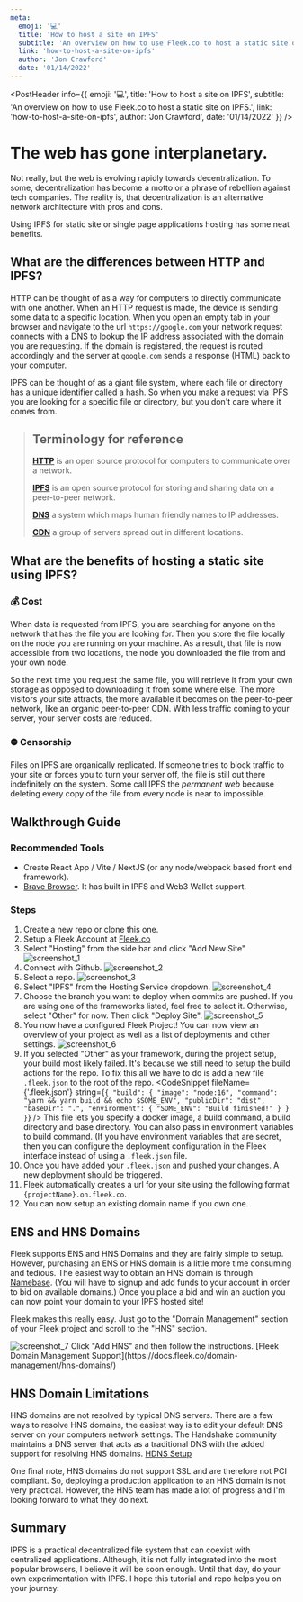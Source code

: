 ```yaml
---
meta:
  emoji: '💻'
  title: 'How to host a site on IPFS'
  subtitle: 'An overview on how to use Fleek.co to host a static site on IPFS.'
  link: 'how-to-host-a-site-on-ipfs'
  author: 'Jon Crawford'
  date: '01/14/2022'
---
```










<PostHeader info={{
   emoji: '💻',
   title: 'How to host a site on IPFS',
   subtitle: 'An overview on how to use Fleek.co to host a static site on IPFS.',
   link: 'how-to-host-a-site-on-ipfs',
   author: 'Jon Crawford',
   date: '01/14/2022'
}} />

# The web has gone interplanetary.
Not really, but the web is evolving rapidly towards decentralization.
To some, decentralization has become a motto or a phrase of rebellion against tech companies.
The reality is, that decentralization is an alternative network architecture with pros and cons.

Using IPFS for static site or single page applications hosting has some neat benefits.

## What are the differences between HTTP and IPFS?

HTTP can be thought of as a way for computers to directly communicate with one another. When an HTTP request is made, the device is sending some data to a specific location.
When you open an empty tab in your browser and navigate to the url `https://google.com` your network request connects with a DNS to lookup the IP address associated with the domain you are requesting.
If the domain is registered, the request is routed accordingly and the server at `google.com` sends a response (HTML) back to your computer.

IPFS can be thought of as a giant file system, where each file or directory has a unique identifier called a hash. So when you make a request via IPFS you are looking for a specific file or directory, but you don't care where it comes from.

> ## Terminology for reference
> 
> **[HTTP](https://developer.mozilla.org/en-US/docs/Web/HTTP)** is an open source protocol for computers to communicate over a network.
> 
> **[IPFS](https://ipfs.io/)** is an open source protocol for storing and sharing data on a peer-to-peer network.
> 
> **[DNS](https://developer.mozilla.org/en-US/docs/Glossary/DNS)** a system which maps human friendly names to IP addresses.
> 
> **[CDN](https://developer.mozilla.org/en-US/docs/Glossary/CDN)** a group of servers spread out in different locations.

## What are the benefits of hosting a static site using IPFS?

### 💰 Cost

When data is requested from IPFS, you are searching for anyone on the network that has the file you are looking for.
Then you store the file locally on the node you are running on your machine.
As a result, that file is now accessible from two locations, the node you downloaded the file from and your own node.

So the next time you request the same file, you will retrieve it from your own storage as opposed to downloading it from some where else.
The more visitors your site attracts, the more available it becomes on the peer-to-peer network, like an organic peer-to-peer CDN.
With less traffic coming to your server, your server costs are reduced.

### ⛔️ Censorship

Files on IPFS are organically replicated. If someone tries to block traffic to your site or forces you to turn your server off, the file is still out there indefinitely on the system.
Some call IPFS the _permanent web_ because deleting every copy of the file from every node is near to impossible.

## Walkthrough Guide

### Recommended Tools

- Create React App / Vite / NextJS (or any node/webpack based front end framework).
- [Brave Browser](https://brave.com/). It has built in IPFS and Web3 Wallet support.

### Steps

1. Create a new repo or clone this one. <a alt="github repo" rel="noreferrer" href="https://github.com/jonathantcrawford/blog/tree/fleek" target="_blank"><FontAwesomeIcon icon={faGithub}/></a>
2. Setup a Fleek Account at [Fleek.co](https://fleek.co/)
3. Select "Hosting" from the side bar and click "Add New Site"
   <img alt="screenshot_1" src="/static/images/how-to-host-a-site-on-ipfs/screenshot_1.png"/>
4. Connect with Github.
   <img alt="screenshot_2" src="/static/images/how-to-host-a-site-on-ipfs/screenshot_2.png"/>
5. Select a repo.
   <img alt="screenshot_3" src="/static/images/how-to-host-a-site-on-ipfs/screenshot_3.png"/>
6. Select "IPFS" from the Hosting Service dropdown.
   <img alt="screenshot_4" src="/static/images/how-to-host-a-site-on-ipfs/screenshot_4.png"/>
7. Choose the branch you want to deploy when commits are pushed.
   If you are using one of the frameworks listed, feel free to select it. Otherwise, select "Other" for now. Then click "Deploy Site".
   <img alt="screenshot_5" src="/static/images/how-to-host-a-site-on-ipfs/screenshot_5.png"/>
8. You now have a configured Fleek Project! You can now view an overview of your project as well as a list of deployments and other settings.
   <img alt="screenshot_6" src="/static/images/how-to-host-a-site-on-ipfs/screenshot_6.png"/>
9. If you selected "Other" as your framework, during the project setup, your build most likely failed. It's because we still need to setup the build actions for the repo.
   To fix this all we have to do is add a new file `.fleek.json` to the root of the repo.
   <CodeSnippet
      fileName={'.fleek.json'}
     string={`{
    "build": {
        "image": "node:16",
        "command": "yarn && yarn build && echo $SOME_ENV",
        "publicDir": "dist",
        "baseDir": ".",
        "environment": {
            "SOME_ENV": "Build finished!"
        }
    }
}`}
   />
   This file lets you specify a docker image, a build command, a build directory
   and base directory. You can also pass in environment variables to build command.
   (If you have environment variables that are secret, then you can configure the
   deployment configuration in the Fleek interface instead of using a `.fleek.json`
   file.
10. Once you have added your `.fleek.json` and pushed your changes. A new deployment should be triggered.
11. Fleek automatically creates a url for your site using the following format `{projectName}.on.fleek.co`.
12. You can now setup an existing domain name if you own one.

## ENS and HNS Domains

Fleek supports ENS and HNS Domains and they are fairly simple to setup.
However, purchasing an ENS or HNS domain is a little more time consuming and tedious.
The easiest way to obtain an HNS domain is through [Namebase](https://www.namebase.io/).
(You will have to signup and add funds to your account in order to bid on available domains.)
Once you place a bid and win an auction you can now point your domain to your IPFS hosted site!

Fleek makes this really easy. Just go to the "Domain Management" section of your Fleek project and scroll to the "HNS" section.

<img alt="screenshot_7" src="/static/images/how-to-host-a-site-on-ipfs/screenshot_7.png"/>
Click "Add HNS" and then follow the instructions. [Fleek Domain Management Support](https://docs.fleek.co/domain-management/hns-domains/)

## HNS Domain Limitations

HNS domains are not resolved by typical DNS servers.
There are a few ways to resolve HNS domains, the easiest way is to edit your default DNS server on your computers network settings.
The Handshake community maintains a DNS server that acts as a traditional DNS with the added support for resolving HNS domains. [HDNS Setup](https://www.hdns.io/#macos)

One final note, HNS domains do not support SSL and are therefore not PCI compliant.
So, deploying a production application to an HNS domain is not very practical.
However, the HNS team has made a lot of progress and I'm looking forward to what they do next.

## Summary

IPFS is a practical decentralized file system that can coexist with centralized applications.
Although, it is not fully integrated into the most popular browsers, I believe it will be soon enough.
Until that day, do your own experimentation with IPFS. I hope this tutorial and repo helps you on your journey.